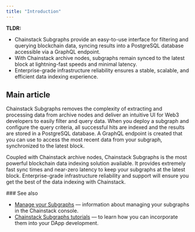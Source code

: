 ```yaml
---
title: "Introduction"
---
```


**TLDR:**

* Chainstack Subgraphs provide an easy-to-use interface for filtering and querying blockchain data, syncing results into a PostgreSQL database accessible via a GraphQL endpoint.
* With Chainstack archive nodes, subgraphs remain synced to the latest block at lightning-fast speeds and minimal latency.
* Enterprise-grade infrastructure reliability ensures a stable, scalable, and efficient data indexing experience.

## Main article

Chainstack Subgraphs removes the complexity of extracting and processing data from archive nodes and deliver an intuitive UI for Web3 developers to easily filter and query data. When you deploy a subgraph and configure the query criteria, all successful hits are indexed and the results are stored in a PostgreSQL database. A GraphQL endpoint is created that you can use to access the most recent data from your subgraph, synchronized to the latest block.

Coupled with Chainstack archive nodes, Chainstack Subgraphs is the most powerful blockchain data indexing solution available. It provides extremely fast sync times and near-zero latency to keep your subgraphs at the latest block. Enterprise-grade infrastructure reliability and support will ensure you get the best of the data indexing with Chainstack.

<Info>
### See also

  - [Manage your Subgraphs](/docs/manage-your-subgraphs) — information about managing your subgraphs in the Chainstack console.
  - [Chainstack Subgraphs tutorials](/docs/chainstack-subgraphs-tutorials) — to learn how you can incorporate them into your DApp development.
</Info>

